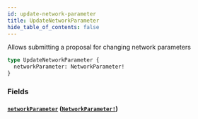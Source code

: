 ```yaml
---
id: update-network-parameter
title: UpdateNetworkParameter
hide_table_of_contents: false
---
```



Allows submitting a proposal for changing network parameters

```graphql
type UpdateNetworkParameter {
  networkParameter: NetworkParameter!
}
```


### Fields

#### [`networkParameter`](#) ([`NetworkParameter!`](/mainnet/api/graphql/objects/network-parameter))






